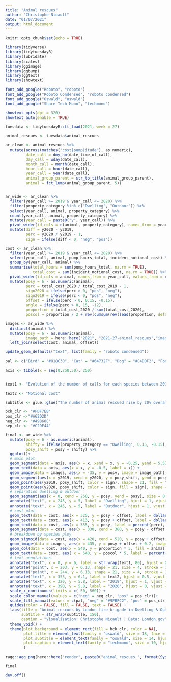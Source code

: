 ```yaml
---
title: "Animal rescues"
author: "Christophe Nicault"
date: "01/07/2021"
output: html_document
---
```


```r
knitr::opts_chunk$set(echo = TRUE)
```


```r

library(tidyverse)
library(tidytuesdayR)
library(lubridate)
library(scales)
library(ggimage)
library(ggbump)
library(ggtext)
library(showtext)

font_add_google("Roboto", "roboto")
font_add_google("Roboto Condensed", "roboto condensed")
font_add_google("Oswald", "oswald")
font_add_google("Share Tech Mono", "techmono")

showtext_opts(dpi = 320)
showtext_auto(enable = TRUE)

```


```r

tuesdata <- tidytuesdayR::tt_load(2021, week = 27)

animal_rescues <- tuesdata$animal_rescues

```

```r

ar_clean <- animal_rescues %>%
  mutate(across(matches("cost|pump|itude"), as.numeric),
         date_call = dmy_hm(date_time_of_call),
         day_call = wday(date_call),
         month_call = month(date_call),
         hour_call = hour(date_call),
         year_call = year(date_call),
         animal_group_parent = str_to_title(animal_group_parent),
         animal = fct_lump(animal_group_parent, 5)) 


ar_wide <- ar_clean %>%
  filter(year_call >= 2019 & year_call <= 2020) %>%
  filter(property_category %in% c("Dwelling", "Outdoor")) %>%
  select(year_call, animal, property_category) %>%
  count(year_call, animal, property_category) %>%
  mutate(year_call = paste0("y", year_call)) %>%
  pivot_wider(id_cols = c(animal, property_category), names_from = year_call, values_from = n) %>%
  mutate(diff = y2020 - y2019,
         perc = y2020 / y2019 - 1, 
         sign = ifelse(diff < 0, "neg", "pos"))

cost <- ar_clean %>%
  filter(year_call >= 2019 & year_call <= 2020) %>%
  select(year_call, animal, pump_hours_total, incident_notional_cost) %>%
  group_by(year_call, animal) %>%
  summarise(total_hours = sum(pump_hours_total, na.rm = TRUE),
            total_cost = sum(incident_notional_cost, na.rm = TRUE)) %>%
  pivot_wider(id_cols = animal, names_from = year_call, values_from = c(total_hours, total_cost)) %>%
  mutate(posy = 6 - as.numeric(animal),
         perc = total_cost_2020 / total_cost_2019 - 1,
         sign2020 = ifelse(perc > 0, "pos", "neg"),
         sign2019 = ifelse(perc < 0, "pos", "neg"),
         offset = ifelse(perc > 0, 0.15, -0.15),
         angle = ifelse(perc > 0, 15, -12),
         proportion = total_cost_2020 / sum(total_cost_2020),
         poscol = proportion / 2 + rev(cumsum(rev(lead(proportion, default = 0)))))

images <- ar_wide %>%
  distinct(animal) %>%
  mutate(posy = 6 - as.numeric(animal),
         image_path = here::here("2021", "2021-27-animal_rescues","images", glue::glue("{animal}.png"))) %>%
  left_join(select(cost, animal, offset)) 

```


```r

update_geom_defaults("text", list(family = "roboto condensed"))

pal <- c("Bird" = "#818C30", "Cat" = "#64732F", "Dog" = "#C4DDF2", "Fox" = "#6F9ABF", "Horse" = "#3264A6", "Other" = "#6C8CB5")
  
axis <- tibble(x = seq(0,250,50), 250)


text1 <- "Evolution of the number of calls for each species between 2019 ---- and 2020 between Dwelling (above line) and Outdoor (below line)"

text2 <- "Notional cost"

subtitle <- glue::glue("The number of animal rescued rise by 20% overall during the pandemic, mainly due to birds and cats in dwelling. The cost went from {dollar(sum(cost$total_cost_2019), prefix = '£')} in 2019 to {dollar(sum(cost$total_cost_2020), prefix = '£')} in 2020, for animal rescued in dwelling and outdoor, i.e. 26.9% increase in cost.")

bck_clr <- "#FDF7EB"
pos_clr <-"#A62D2D"
neg_clr <- "#49868C"
sep_clr <- "#C29E44"

```

```r

final <- ar_wide %>%
  mutate(posy = 6 - as.numeric(animal),
         shifty = ifelse(property_category == "Dwelling", 0.15, -0.15),
         posy_shift = posy + shifty) %>%
  ggplot()+
  # main plot
  geom_segment(data = axis, aes(x = x, xend = x, y = -0.25, yend = 5.5), linetype = "15", size = 0.3) +
  geom_text(data = axis, aes(x = x, y = -0.5, label = x)) +
  geom_image(data = images, aes(x = -35, y = posy, image = image_path), size = 0.05, asp = 12/6)+
  geom_segment(aes(x = y2019, xend = y2020, y = posy_shift, yend = posy_shift, color = sign), size = 3) +  
  geom_point(aes(y2019, posy_shift, color = sign), shape = 21, fill = "white", size = 4, stroke = 1) +
  geom_point(aes(y2020, posy_shift, color = sign, fill = sign), shape = 21, size = 4, stroke = 1)  +
  # separation dwelling & outdoor
  geom_segment(aes(x = 0, xend = 250, y = posy, yend = posy), size = 0.5, color = sep_clr) +
  annotate("text", x = 245, y = 5, label = "Dwelling", hjust = 1, vjust = -0.3, family = "oswald", size = 6, fontface = "bold", color = sep_clr) +
  annotate("text", x = 245, y = 5, label = "Outdoor", hjust = 1, vjust = 1.2, family = "oswald", size = 6, fontface = "bold", color = sep_clr) +
  # cost plot
  geom_text(data = cost, aes(x = 325, y = posy - offset, label = dollar(total_cost_2019, prefix = "£")), hjust = 1) +
  geom_text(data = cost, aes(x = 413, y = posy + offset, label = dollar(total_cost_2020, prefix = "£"), color = sign2020), hjust = 1, fontface = "bold") +
  geom_text(data = cost, aes(x = 355, y = posy, label = percent(perc), angle = angle), hjust = 0.5, vjust = -0.3, size = 3.5) +
  geom_segment(data = cost, aes(x = 330, xend = 380, y = posy - offset, yend = posy + offset), arrow = arrow(length = unit(2, "mm"))) +
  # breakdown by species ploy
  geom_sigmoid(data = cost, aes(x = 420, xend = 520, y = posy + offset, yend = poscol * 5 , group = animal), color = "grey60") +
  geom_image(data = images, aes(x = 435, y = posy + offset + 0.2, image = image_path), size = 0.03, asp = 12/6)+  
  geom_col(data = cost, aes(x = 540, y = proportion * 5, fill = animal), width = 30) +
  geom_text(data = cost, aes( x = 540, y = poscol * 5, label = percent(proportion))) +
  # text annotations
  annotate("text", x = 0, y = 6, label = str_wrap(text1, 80), hjust = 0) +
  annotate("point", x = 203, y = 6.13, shape = 21, size = 4, stroke = 1, fill = "white") +
  annotate("point", x = 244, y = 6.13, shape = 21, size = 4, stroke = 1, fill = "grey60") +
  annotate("text", x = 355, y = 6.1, label = text2, hjust = 0.5, vjust = 0, fontface = "bold") +
  annotate("text", x = 320, y = 5.8, label = "2019", hjust = 1, vjust = 0, fontface = "bold") +
  annotate("text", x = 390, y = 5.8, label = "2020", hjust = 0, vjust = 0, fontface = "bold") +
  scale_x_continuous(limits = c(-50, 560)) +
  scale_color_manual(values = c("neg" = neg_clr, "pos" = pos_clr))+
  scale_fill_manual(values = c(pal, "neg" = "#9FBFC2", "pos" = pos_clr)) +
  guides(color = FALSE, fill = FALSE, text = FALSE) +
  labs(title = "Animal rescues by London fire brigade in Dwelling & Outdoor",
       subtitle = str_wrap(subtitle, 150),
       caption = "Visualization: Christophe Nicault | Data: London.gov") +
  theme_void() +
  theme(plot.background = element_rect(fill = bck_clr, color = NA),
        plot.title = element_text(family = "oswald", size = 18, face = "bold", hjust = 0.5, margin = margin(15, 0, 0, 0)),
        plot.subtitle = element_text(family = "oswald", size = 14, hjust = 0.5, margin = margin(15, 0, 25, 0), lineheight = 1.2),
        plot.caption = element_text(family = "techmono", size = 10, hjust = 0.98, margin = margin(15,0,5,0))
        )

ragg::agg_png(here::here("render", paste0("animal_rescues_", format(Sys.time(), "%Y%m%d_%H%M%S"), ".png")), res = 320, width = 13, height = 8, units = "in")

final

dev.off()

```


